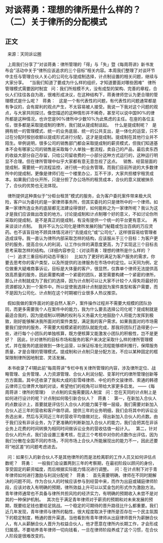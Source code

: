 # 对谈蒋勇：理想的律所是什么样的？ （二）关于律所的分配模式
## 正文
 
来源：天同诉讼圈
 

 
上周我们分享了“对谈蒋勇：律所管理的「得」与「失」暨《每周蒋讲》新书发布会”活动中关于“律所应该追求的三个目标”相关内容。本周我们整理了对谈环节中主任与管理合伙人关心的公司化与提成制选择，计点制设置的相关问题，继续与大家分享。
 
“当我们知道了要成为什么样的组织，才知道要面对哪些困难”
 
律所管理模式需要因时制宜
 
问：我们所规模不大，没有成型的架构、完善的章程，合伙人们往往各自为政，很难形成决议，在这种结构下，蒋勇律师您认为更合理的管理模式是什么呢？
 
蒋勇：
 
这是一个有代表性的问题，有代表性的问题通常都是有争议的，会有犀利的观点产生，不太容易被人接受。我说一下我对这个问题的观点，与大家共同探讨。像您描述的这种情形并不稀奇，甚至可以说中国90%的律所都是这种情况，也许您是90%律所中少数10%为此焦虑的主任。在座的各位主任，很多都是采取提成制的律所，我们就从提成制谈起。
 
什么是提成制呢？
 
是拥有统一的管理模式、统一的业务底层、统一的公共支出，是一体化的运营，只不过在分配时按创收额以提成形式进行分配，这才是提成制。提成制在其他行业并不陌生。举例说明，很多公司的销售部门都会采取提成制的薪资模式，但我们知道基本不会有哪家公司的销售是采取每个人单独一套流程，卖自己的产品，最后卖东西的收益大部分自己存留，只给公司留收费的一小部分这种方式运行的，这种运行明显不合理。但在律所管理中似乎大家都有意无意忽视了这点。
 
销售、经营层面的提成制，需要统一的流程监控，进行统一的业务管理。而我们目前所说的大多数律所中的提成制，更像是律师们在一个楼里办公，互不干涉，大家共担楼宇租赁成本。如果我们合伙开所，只是分担了办公场所的租赁成本，合伙的意义就被抹杀了，合伙的优势也无法体现。
 

 
律所提供这种类似于“分柜台租赁”模式的服务，会为客户委托案件带来极大风险，客户以为委托的是一家律师事务所，但其实委托的只是律所中的一个律师。如果一家律所连业务的底层都无法建设得很好，如何能称之为一家律所呢？我认为这才是我们应该做出改变的地方。讨论提成制和计点制哪个好的意义，不如讨论你所采取的提成制，是不是真正的提成制，有没有提供一个统一的平台更有意义。
 
再来谈谈计点制。
 
我并不认为公司化是律所发展的独门秘籍或包治百病的万应灵药。也不该盲目地不顾具体情况进行“去提成化”或“公司化”，这样很容易给管理者造成误导。我一直认为律所内部采取怎样的结构，应该服从于三个目标：为客户更好的服务，提高合伙人的利润，让工作伙伴的满意度更高，为了实现这三个目标去思考采取怎样的结构。（详细内容参见：《对谈蒋勇：理想的律所是什么样的 ？（一）追求三重目标的动态平衡》）
 
比如为了更好的满足为客户服务的需求，你要去思考你的客户类型，以及所提供的法律服务在市场中的定位。以天同为例，定位做重大疑难商事诉讼，目标是大体量的客户，很显然，仅靠单个律师无法提供高效高质量的服务，因此需要构建一个紧密的团队，甚至需要构建一个紧密的律所，那么计点制就成为了我们的选择，因为计点制可以让大家不计较个人得失将最好的资源都投入到一个案件中。所以促使我选择计点制是因为案件类型和客户需要，而不是因为公司化、计点制在这个时期被行业很多人热议推崇。
 

 
假如我做的案件面对的是自然人客户，案件操作过程并不需要大规模的团队协同，而更多需要我个人在案件中的能力，我为什么要去选择公司化呢？提成制就是最适合我的，因为提成制以明确的权利与义务最大化地鼓励个人将能力发挥到极致，刚好能够解决我所面对的案件类型，满足我的客户需求。如果我面对的市场需要我们提供的服务，不需要大规模紧密的团队就能完成，那我将团队打造得更小一些，进行每个小团队的单独核算，既方便核算又能激发小团队的积极性，岂不是更好？
 
因此，针对律所的目标市场和服务的客户来决定采取什么样的律所管理模式，并在服务的底层做到一体化运营，以保证标准化流程能够顺利推行，保障服务质量，才是合理的管理模式。提成制和计点制只是分配方法，不应以某种固定的框架限制律所因地制宜、灵活发展。
 

 
本书收录了41期此前“每周蒋讲”专栏中有关律所管理的内容，涉及律所定位、战略管理、业务管理、人力资源管理、合伙人利润分配、变革时代的律所管理创新等方方面面。其中还收录了我和大成的彭雪峰律师、中伦的乔文骏律师、索通的韩德云律师三位律界大咖的对谈，希望他们的视角可以带给大家更多启发。
——《每周蒋讲：律所的管理》
 
计点制的实施需要因人制宜
 
问：您在天同的计点制上是如何进行设计的呢？计点制如何吸引新合伙人？
 
蒋勇：
 
第一，在新加入合伙人的点数设计上，首要就是评估引入合伙人的能力属于哪一层级，我们需要对新加入合伙人近三年的营收和客户做尽调，提供三年的业务明细，我们会将其中的诉讼业务选出来，然后与天同近三年的营收平均值做对比，得出新加入合伙人的点数。由于我们没有非诉业务，为了更准确的判断新加入合伙人的能力，我们会把其在非诉业务上花费的时间转换为相同时间做诉讼业务的营收估值一起计入。
 
第二，针对合伙人的升点，我们会设置三重考核，在这三个考核中对你的点数作出评估，因为我们分散在全国不同的市场，不同市场上合伙人所能展现出的能力不一，因此还要将“地区差”的问题考虑进去。
 

 
问：如果引入的新合伙人不是其他律所的而是法检离职的工作人员又如何评估点数呢？
 
蒋勇：
 
一般我们会设置两到三年的考察期，在最初阶段以顾问的身份，享受固定的薪资幅度，而后根据实际能力情况进行调整。
 
问：在计点制下对于青年律师如何进行激励与利润分配呢？
 
蒋勇：
 
首先需要明确，律师在不同时期解决的问题不同，作为合伙人的时候应该参与到经营中来，而作为出庭或辅庭律师阶段，应该对收入有明确的预期，律所效益上升可以以奖金包的形式作为激励方法。青年律师通常也不具备与律所共担风险的经济实力，有明确的预期收入未尝不是对其的一种保护机制。
 
其次在于满足青年律师对于薪资的预期和对未来发展的预期，既要给足钱也要给足挑战。一个稳定的可期待的晋升路径比什么都重要。我们近几年发现，青年律师与律所的黏性，很大程度取决于律所是否存在一个民主氛围下的稳定制度，畅通的晋升渠道。当他看到有青年律师从出庭律师晋升为薪酬合伙人，有人从薪酬合伙人晋升为权益合伙人，他才愿意在律所内长期工作，才会形成归属感。不要培养青年律师一切向钱看，一旦在律师阶段养成了这个习惯，在合伙人阶段是很难改变的。
 
